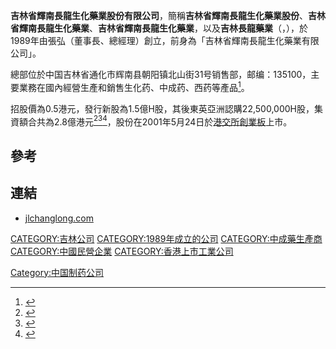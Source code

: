 '''吉林省輝南長龍生化藥業股份有限公司'''，簡稱'''吉林省輝南長龍生化藥業股份'''、'''吉林省輝南長龍生化藥業'''、'''吉林省輝南長龍生化藥業'''，以及'''吉林長龍藥業'''（'''{{lang-en|Jilin Province Huinan Changlong Bio-pharmacy Co. Ltd.}}'''，{{hkex|8049}}），於1989年由張弘（董事長、總經理）創立，前身為「吉林省輝南長龍生化藥業有限公司」。

總部位於中国吉林省通化市辉南县朝阳镇北山街31号销售部，邮编：135100，主要業務在國內經營生產和銷售生化药、中成药、西药等產品<ref>{{Cite web |url=http://www.jlchanglong.com/main/chinese_sn/profile/profile/html/profile.htm |title=吉林省輝南長龍生化藥業股份有限公司簡介 |accessdate=2013-05-12 |archive-date=2016-03-04 |archive-url=https://web.archive.org/web/20160304103148/http://www.jlchanglong.com/main/chinese_sn/profile/profile/html/profile.htm |dead-url=no }}</ref>。

招股價為0.5港元，發行新股為1.5億H股，其後東英亞洲認購22,500,000H股，集資額合共為2.8億港元<REF>
{{Cite web |url=http://www.jlchanglong.com/main/chinese_sn/company_news/company_notice/files/Formal_Notice_of_IPO(140501C).pdf |title=吉林省輝南長龍生化藥業股份有限公司招股通告 |access-date=2013-05-12 |archive-date=2018-09-30 |archive-url=https://web.archive.org/web/20180930111033/http://www.jlchanglong.com/main/chinese_sn/company_news/company_notice/files/Formal_Notice_of_IPO(140501C).pdf |dead-url=no }}
</REF><ref>{{Cite web |url=http://www.jlchanglong.com/main/chinese_sn/company_news/company_notice/files/20010524.pdf |title=吉林省輝南長龍生化藥業股份有限公司被東英亞洲認購通告 |accessdate=2013-05-12 |archive-date=2014-02-01 |archive-url=https://web.archive.org/web/20140201171012/http://www.jlchanglong.com/main/chinese_sn/company_news/company_notice/files/20010524.pdf |dead-url=no }}</ref><REF>
{{Cite web |url=http://www.hkexnews.hk/newlistings/prospectuses/tc_8049pro-20010514chap01.pdf |title=吉林省輝南長龍生化藥業股份有限公司提供招股資料 |access-date=2013-05-12 |archive-url=https://web.archive.org/web/20140202180509/http://www.hkexnews.hk/newlistings/prospectuses/tc_8049pro-20010514chap01.pdf |archive-date=2014-02-02 |dead-url=yes }}
</REF>，股份在2001年5月24日於[[港交所|港交所]][[香港創業板|創業板]]上市。

==參考==
{{REFLIST}}

==連結==
*[https://web.archive.org/web/20130525045333/http://jlchanglong.com/ jlchanglong.com]

[[CATEGORY:吉林公司|CATEGORY:吉林公司]]
[[CATEGORY:1989年成立的公司|CATEGORY:1989年成立的公司]]
[[CATEGORY:中成藥生產商|CATEGORY:中成藥生產商]]
[[CATEGORY:中國民營企業|CATEGORY:中國民營企業]]
[[CATEGORY:香港上市工業公司|CATEGORY:香港上市工業公司]]
[[Category:中国制药公司|Category:中国制药公司]]